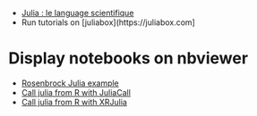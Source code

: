 
- [Julia : le language scientifique](https://perso.ensta-paristech.fr/~diam/julia/index.php?id=bm)
- Run tutorials on [juliabox](https://juliabox.com]


# Display notebooks on nbviewer

- [Rosenbrock Julia example](http://nbviewer.jupyter.org/github/StateOfTheR/finistR2018/blob/master/atelier2/julia/JuliaOptim.ipynb)
- [Call julia from R with JuliaCall](http://nbviewer.jupyter.org/github/StateOfTheR/finistR2018/blob/master/atelier2/julia/JuliaCallOptim.ipynb)
- [Call julia from R with XRJulia](http://nbviewer.jupyter.org/github/StateOfTheR/finistR2018/blob/master/atelier2/julia/XRJulia.ipynb)
